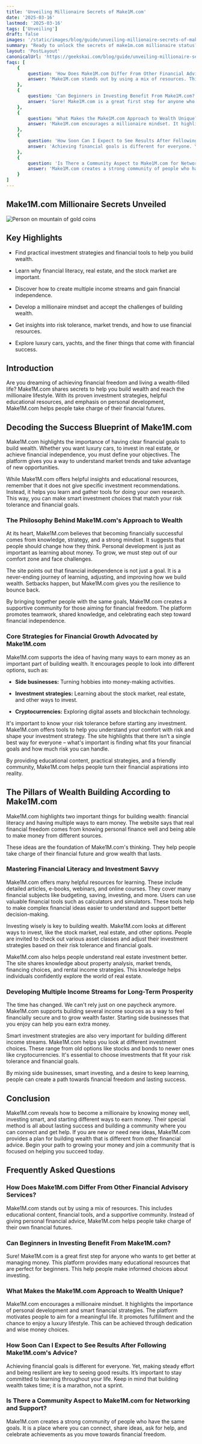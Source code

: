 ```yaml
---
title: 'Unveiling Millionaire Secrets of Make1M.com'
date: '2025-03-16'
lastmod: '2025-03-16'
tags: ['Unveiling']
draft: false
images: '/static/images/blog/guide/unveiling-millionaire-secrets-of-make1mcom.png'
summary: "Ready to unlock the secrets of make1m.com millionaire status? Get insider tips on becoming a millionaire on our blog."
layout: 'PostLayout'
canonicalUrl: 'https://geekskai.com/blog/guide/unveiling-millionaire-secrets-of-make1mcom/'
faqs: [
    {
        question: 'How Does Make1M.com Differ From Other Financial Advisory Services?',
        answer: 'Make1M.com stands out by using a mix of resources. This includes educational content, financial tools, and a supportive community. Instead of giving personal financial advice, Make1M.com helps people take charge of their own financial futures.'
    },
    {
        question: 'Can Beginners in Investing Benefit From Make1M.com?',
        answer: 'Sure! Make1M.com is a great first step for anyone who wants to get better at managing money. This platform provides many educational resources that are perfect for beginners. This help people make informed choices about investing.'
    },
    {
        question: 'What Makes the Make1M.com Approach to Wealth Unique?',
        answer: 'Make1M.com encourages a millionaire mindset. It highlights the importance of personal development and smart financial strategies. The platform motivates people to aim for a meaningful life. It promotes fulfillment and the chance to enjoy a luxury lifestyle. This can be achieved through dedication and wise money choices.'
    },
    {
        question: 'How Soon Can I Expect to See Results After Following Make1M.com\'s Advice?',
        answer: 'Achieving financial goals is different for everyone. Yet, making steady effort and being resilient are key to seeing good results. It’s important to stay committed to learning throughout your life. Keep in mind that building wealth takes time; it is a marathon, not a sprint.'
    },
    {
        question: 'Is There a Community Aspect to Make1M.com for Networking and Support?',
        answer: 'Make1M.com creates a strong community of people who have the same goals. It is a place where you can connect, share ideas, ask for help, and celebrate achievements as you move towards financial freedom.'
    }   
]
---
```


## Make1M.com Millionaire Secrets Unveiled

![Person on mountain of gold coins](/static/images/blog/guide/unveiling-millionaire-secrets-of-make1mcom.png)

## Key Highlights

- Find practical investment strategies and financial tools to help you build wealth.

- Learn why financial literacy, real estate, and the stock market are important.

- Discover how to create multiple income streams and gain financial independence.

- Develop a millionaire mindset and accept the challenges of building wealth.

- Get insights into risk tolerance, market trends, and how to use financial resources.

- Explore luxury cars, yachts, and the finer things that come with financial success.

## Introduction

Are you dreaming of achieving financial freedom and living a wealth-filled life? Make1M.com shares secrets to help you build wealth and reach the millionaire lifestyle. With its proven investment strategies, helpful educational resources, and emphasis on personal development, Make1M.com helps people take charge of their financial futures.

## Decoding the Success Blueprint of Make1M.com

Make1M.com highlights the importance of having clear financial goals to build wealth. Whether you want luxury cars, to invest in real estate, or achieve financial independence, you must define your objectives. The platform gives you a way to understand market trends and take advantage of new opportunities.

While Make1M.com offers helpful insights and educational resources, remember that it does not give specific investment recommendations. Instead, it helps you learn and gather tools for doing your own research. This way, you can make smart investment choices that match your risk tolerance and financial goals.

### The Philosophy Behind Make1M.com's Approach to Wealth

At its heart, Make1M.com believes that becoming financially successful comes from knowledge, strategy, and a strong mindset. It suggests that people should change how they think. Personal development is just as important as learning about money. To grow, we must step out of our comfort zone and face challenges.

The site points out that financial independence is not just a goal. It is a never-ending journey of learning, adjusting, and improving how we build wealth. Setbacks happen, but Make1M.com gives you the resilience to bounce back.

By bringing together people with the same goals, Make1M.com creates a supportive community for those aiming for financial freedom. The platform promotes teamwork, shared knowledge, and celebrating each step toward financial independence.

### Core Strategies for Financial Growth Advocated by Make1M.com

Make1M.com supports the idea of having many ways to earn money as an important part of building wealth. It encourages people to look into different options, such as:

- **Side businesses:** Turning hobbies into money-making activities.

- **Investment strategies:** Learning about the stock market, real estate, and other ways to invest.

- **Cryptocurrencies:** Exploring digital assets and blockchain technology.

It's important to know your risk tolerance before starting any investment. Make1M.com offers tools to help you understand your comfort with risk and shape your investment strategy. The site highlights that there isn’t a single best way for everyone – what's important is finding what fits your financial goals and how much risk you can handle.

By providing educational content, practical strategies, and a friendly community, Make1M.com helps people turn their financial aspirations into reality.

## The Pillars of Wealth Building According to Make1M.com

Make1M.com highlights two important things for building wealth: financial literacy and having multiple ways to earn money. The website says that real financial freedom comes from knowing personal finance well and being able to make money from different sources.

These ideas are the foundation of Make1M.com's thinking. They help people take charge of their financial future and grow wealth that lasts.

### Mastering Financial Literacy and Investment Savvy

Make1M.com offers many helpful resources for learning. These include detailed articles, e-books, webinars, and online courses. They cover many financial subjects like budgeting, saving, investing, and more. Users can use valuable financial tools such as calculators and simulators. These tools help to make complex financial ideas easier to understand and support better decision-making.

Investing wisely is key to building wealth. Make1M.com looks at different ways to invest, like the stock market, real estate, and other options. People are invited to check out various asset classes and adjust their investment strategies based on their risk tolerance and financial goals.

Make1M.com also helps people understand real estate investment better. The site shares knowledge about property analysis, market trends, financing choices, and rental income strategies. This knowledge helps individuals confidently explore the world of real estate.

### Developing Multiple Income Streams for Long-Term Prosperity

The time has changed. We can't rely just on one paycheck anymore. Make1M.com supports building several income sources as a way to feel financially secure and to grow wealth faster. Starting side businesses that you enjoy can help you earn extra money.

Smart investment strategies are also very important for building different income streams. Make1M.com helps you look at different investment choices. These range from old options like stocks and bonds to newer ones like cryptocurrencies. It's essential to choose investments that fit your risk tolerance and financial goals.

By mixing side businesses, smart investing, and a desire to keep learning, people can create a path towards financial freedom and lasting success.

## Conclusion

Make1M.com reveals how to become a millionaire by knowing money well, investing smart, and starting different ways to earn money. Their special method is all about lasting success and building a community where you can connect and get help. If you are new or need new ideas, Make1M.com provides a plan for building wealth that is different from other financial advice. Begin your path to growing your money and join a community that is focused on helping you succeed today.

## Frequently Asked Questions

### How Does Make1M.com Differ From Other Financial Advisory Services?

Make1M.com stands out by using a mix of resources. This includes educational content, financial tools, and a supportive community. Instead of giving personal financial advice, Make1M.com helps people take charge of their own financial futures.

### Can Beginners in Investing Benefit From Make1M.com?

Sure! Make1M.com is a great first step for anyone who wants to get better at managing money. This platform provides many educational resources that are perfect for beginners. This help people make informed choices about investing.

### What Makes the Make1M.com Approach to Wealth Unique?

Make1M.com encourages a millionaire mindset. It highlights the importance of personal development and smart financial strategies. The platform motivates people to aim for a meaningful life. It promotes fulfillment and the chance to enjoy a luxury lifestyle. This can be achieved through dedication and wise money choices.

### How Soon Can I Expect to See Results After Following Make1M.com's Advice?

Achieving financial goals is different for everyone. Yet, making steady effort and being resilient are key to seeing good results. It’s important to stay committed to learning throughout your life. Keep in mind that building wealth takes time; it is a marathon, not a sprint.

### Is There a Community Aspect to Make1M.com for Networking and Support?

Make1M.com creates a strong community of people who have the same goals. It is a place where you can connect, share ideas, ask for help, and celebrate achievements as you move towards financial freedom.
